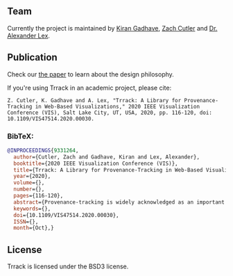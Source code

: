 ## Team

Currently the project is maintained by [Kiran Gadhave](https://www.kirangadhave.me/), [Zach Cutler](https://vdl.sci.utah.edu/team/zcutler/) and [Dr. Alexander Lex](https://vdl.sci.utah.edu/team/lex/).

## Publication

Check our [the paper](https://vdl.sci.utah.edu/publications/2020_visshort_trrack/) to learn about the design philosophy.

If you're using Trrack in an academic project, please cite:

```text copy
Z. Cutler, K. Gadhave and A. Lex, "Trrack: A Library for Provenance-Tracking in Web-Based Visualizations," 2020 IEEE Visualization Conference (VIS), Salt Lake City, UT, USA, 2020, pp. 116-120, doi: 10.1109/VIS47514.2020.00030.
```

### BibTeX:

```bibtex copy
@INPROCEEDINGS{9331264,
  author={Cutler, Zach and Gadhave, Kiran and Lex, Alexander},
  booktitle={2020 IEEE Visualization Conference (VIS)},
  title={Trrack: A Library for Provenance-Tracking in Web-Based Visualizations},
  year={2020},
  volume={},
  number={},
  pages={116-120},
  abstract={Provenance-tracking is widely acknowledged as an important feature of visualization systems. By tracking provenance data, visualization designers can provide a wide variety of functionality, ranging from action recovery (undo/redo), reproducibility, collaboration and sharing, to logging in support of quantitative and longitudinal evaluation. However, no widely used library that can provide that functionality is current available. As a consequence, visualization designers either develop ad hoc solutions that are rarely comprehensive, or do not track provenance at all. In this paper, we introduce a web-based software library - Trrack - that is designed for easy integration in existing or future visualization systems. Trrack supports a wide range of use cases, from simple action recovery, to capturing intent and reasoning, and can be used to share states with collaborators and store provenance on a server. Trrack also includes an optional provenance visualization component that supports annotation of states and aggregation of events.},
  keywords={},
  doi={10.1109/VIS47514.2020.00030},
  ISSN={},
  month={Oct},}

```

## License

Trrack is licensed under the BSD3 license.
